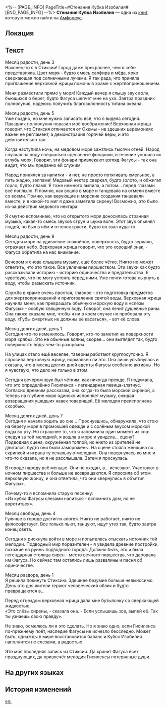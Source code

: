 <%-- [PAGE_INFO]
PageTitle=#Стенания Кубка Изобилия#
[END_PAGE_INFO] --%>
{{Дополнить}}
{{Книга Инфобокс
|id           = 578
|Название     = 
|Изображение  = Предмет Стенания Кубка Изобилия.png
|Мир          = Амфореус
|Томов        = 1
|Автор        = <!--нужно добавить-->
|Описание     = Заметки благочестивой последовательницы Фагусы, в которых описано время, проведённое в Стиксии.
|Том1         = {{tx}}
|Источник1    = {{tx|Отсутствует источник}}
|Персонажи    = 
|Фракции      = 
}}
'''Стенания Кубка Изобилия''' — одна из [[Книги|книг]], которую можно найти на [[Амфореус]].

==Локация==
{{Отметка карты|<!--название карты-->|<!--id отметки-->}}

==Текст==
Месяц радости, день 3<br />
Наконец-то я в Стиксии! Город даже прекраснее, чем я себе представляла. Цвет моря - будто смесь сапфира и мёда, ярко сверкающая под солнечными лучами. Я так рада, что приняла приглашение верховной жрицы помочь в храме с жертвоприношением.

Меня разместили прямо у моря! Каждый вечер я слышу звук волн, бьющихся о берег, будто Фагуса шепчет мне на ухо. Завтра праздник полнолуния, надеюсь получить благосклонность титана океана.

Месяц радости, день 5<br />
Уже поздно, но мне нужно записать всё, что я видела сегодня. Праздник полнолуния поразил моё воображение! Верховная жрица говорит, что Стиксия отличается от Охемы - на здешних церемониях важен не регламент, а демонстрация горячей веры, и это действительно так.

Когда наступила ночь, на медовом море зажглись тысячи огней. Народ спускал на воду специально сделанные фонарики, и течение уносило их вглубь моря. Говорят, эти фонари привлекают взгляд Фагусы - так она видит, что мы преданно ей служим.

Народ принялся за напитки - и нет, не просто потягивать хмельное, а пить жадно, залпами! Медовый нектар сверкал, будто золото, и обжигал горло, будто пламя. Я тоже немного выпила, а потом... перед глазами всё поплыло. Я помню, как вошла в море и танцевала на отмели вместе со всеми. Помню, как верующие и морские создания танцевали вместе, и в какой-то миг я даже заметила сирену! Возможно, это было из-за действия медового нектара.

Я смутно вспоминаю, что из открытого моря доносилась странная музыка, какая-то смесь звуков струн и шума волн. Этот звук опьянял людей, но был в нём и оттенок грусти, будто он звал куда-то.

Месяц радости, день 9<br />
Сегодня море на удивление спокойное, поверхность, будто зеркало, отражает небо. Верховная жрица говорит, что это хороший знак, - Фагуса обратила на нас внимание.

Вечером я снова слышала музыку, ещё более чётко. Никто не может ответить, что это такое. Все увлечены пиршеством. Эти звуки как будто рассказывали историю - историю одиночества и предательства. Я чувствую, что не могу устоять перед ними. Уже почти готова нырнуть в воду, чтобы разыскать источник.

Служба в храме очень простая, главное - это подготовка предметов для жертвоприношений и приготовление святой воды. Верховная жрица научила меня, как превращать обычную морскую воду в «слёзы Фагусы» - особую священную воду. Говорят, она лечит душевные раны. Она также сказала мне, чтобы я ни в коем случае не пробовала эту воду. «Губы смертных не должны её касаться», - вот её слова.

Месяц долгих дней, день 1<br />
Сегодня что-то изменилось. Говорят, кто-то заметил на поверхности моря «рябь». Это не обычные волны, скорее... они выглядят так, будто поверхность воды чем-то разорвана.

На улицах стало ещё веселее, таверны работают круглосуточно. Я спросила верховную жрицу, нормально ли это. Она лишь улыбнулась и сказала, что в месяц долгих дней адепты Фагусы особенно активны. Но я чувствую, что дело не только в этом.

Сегодня вечером звук был чётким, как никогда прежде. Я подумала, что это определённо Гисиленса - легендарная певица-златиус. Согласно древним рассказам, она когда-то была морской сиреной, а теперь на глубине моря одиноко исполняет музыку, ожидая возвращения ушедших навек товарищей. Её мелодия преисполнена скорбью.

Месяц долгих дней, день 7<br />
Сегодня я начала ходить во сне... Проснувшись, обнаружила, что стою на берегу моря в промокшей одежде и с солёным вкусом морской воды во рту. Но страшнее то, что я запомнила один момент из сна: следуя за той мелодией, я вошла в море и увидела... сцену?<br />
Подводная сцена, окружённая толпой, но никто из зрителей не двигался, будто они были заморожены. На сцене стояла женщина со скрипкой и играла ту печальную мелодию. Она повернулась ко мне и что-то сказала, но я не расслышала. Затем я проснулась.

В городе народу всё меньше. Они не уходят, а... исчезают. Участвуют в ночном пиршестве и больше не возвращаются. Я спросила об этом верховную жрицу, и она ответила, что они «вернулись в объятия Фагусы».

Почему-то я вспомнила старую песенку:<br />
«Из кубка Фагусы слезами напиться - вспомнить дом, но не воротиться».

Месяц свободы, день 4<br />
Гулянье в городе достигло апогея. Никто не работает, никто не философствует. Все только пьют, танцуют, ищут утех так, будто завтра конец света.

Сегодня я рискнула войти в море и попыталась отыскать источник той мелодии. Подводный мир поразителен - я увидела древние постройки, похожие на руины подводного города. Должно быть, это и была легендарная столица сирен - место вечного пиршества, что даровала им Фагуса. Но сейчас там остались лишь развалины и песня об одиночестве.

Месяц раздора, день 1<br />
Я решила покинуть Стиксию. Здешнее безумие больше невыносимо. День ото дня жители теряют человеческий облик и будто превращаются в...

Перед отъездом верховная жрица дала мне бутылочку со сверкающей жидкостью.<br />
«Это слёзы сирены, - сказала она. - Если услышишь зов, выпей её. Так ты узнаешь свою правду».

Не знаю, осмелюсь ли я это сделать. Но я знаю одно, если Гисиленса по-прежнему поёт, наследие Фагусы не исчезло бесследно. Может быть, однажды в мире восстановится баланс и Кубок Изобилия наполнится не слезами, а радостью.

Это моя последняя запись из Стиксии. Да хранит Фагуса всех празднующих, да привлечёт мелодия Гисиленсы потерянные души.

==На других языках==
{{На других языках
|en   = Chalice of Plenty's Sigh
|zhs  = 满溢之杯的叹息
|zht  = 滿溢之杯的嘆息
|ja   = 満たされた杯の嘆き
|ko   = 충만의 잔의 탄식
|es   = Suspiro de la Crátera de la Profusión
|fr   = Soupir du Calice d'abondance
|ru   = Стенания Кубка Изобилия
|th   = การถอนหายใจ ของจอกอันเปี่ยมล้น
|vi   = Tiếng Thở Dài Của Chiếc Cốc Tràn Đầy
|de   = Seufzer des Kelchs der Fülle
|id   = Helaan Napas Cawan Kelimpahan
|pt   = Suspiro do Cálice da Abundância
}}

==История изменений==
{{История изменений|3.5}}

[[en:]]